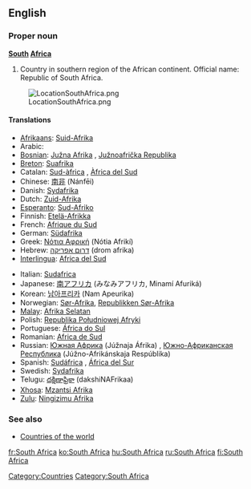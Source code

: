 {{Wikipedia}}
==English==

===Proper noun===
'''[[South]] [[Africa]]'''

# Country in southern region of the African continent. Official name: Republic of South Africa.
[[Image:LocationSouthAfrica.png]]
====Translations====
{{top}}
*[[Afrikaans]]: [[Suid-Afrika]]
*Arabic: {{ARchar|[[جنوب افريقيا]]}} {{Unicode|(janúb ’afríqiya)}} {{f}}
*[[Bosnian]]: [[Južna Afrika]] {{f}}, [[Južnoafrička Republika]] {{f}}
*[[Breton]]: [[Suafrika]]
*Catalan: [[Sud-àfrica]] {{f}}, [[Àfrica del Sud]] {{f}}
*Chinese: [[南非]] (Nánfēi)
*Danish: [[Sydafrika]]
*Dutch: [[Zuid-Afrika]]
*[[Esperanto]]: [[Sud-Afriko]]
*Finnish: [[Etelä-Afrikka]]
*French: [[Afrique du Sud]] {{f}}
*German: [[Südafrika]] {{n}}
*Greek: [[Νότια Αφρική]] (Nótia Afrikí) {{f}}
*Hebrew: [[דרום אפריקה]] (drom afrika)
*[[Interlingua]]: [[Africa del Sud]]
{{mid}}
*Italian: [[Sudafrica]] {{m}}
*Japanese: [[南アフリカ]] (みなみアフリカ, Minamí Afuriká)
*Korean: [[남아프리카]] (Nam Apeurika)
*Norwegian: [[Sør-Afrika]], [[Republikken Sør-Afrika]]
*[[Malay]]: [[Afrika Selatan]]
*Polish: [[Republika Południowej Afryki]] {{f}}
*Portuguese: [[África do Sul]] {{f}}
*Romanian: [[Africa de Sud]] {{f}}
*Russian: [[Южная Африка]] (Júžnaja Áfrika) {{f}}, [[Южно-Африканская Республика]] (Júžno-Afrikánskaja Respúblika) {{f}}
*Spanish: [[Sudáfrica]] {{f}}, [[África del Sur]] {{f}}
*Swedish: [[Sydafrika]]
*Telugu: [[దక్షిణాఫ్రికా]] (dakshiNAFrikaa)
*[[Xhosa]]: [[Mzantsi Afrika]]
*[[Zulu]]: [[Ningizimu Afrika]]
{{bottom}}

===See also===
*[[Countries of the world]]

[[Category:Countries]]
[[Category:South Africa]]

[[fr:South Africa]]
[[ko:South Africa]]
[[hu:South Africa]]
[[ru:South Africa]]
[[fi:South Africa]]